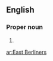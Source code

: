 ==English==

===Proper noun===
{{infl|en|proper noun}}

# {{plural of|East Berliner}}

[[ar:East Berliners]]